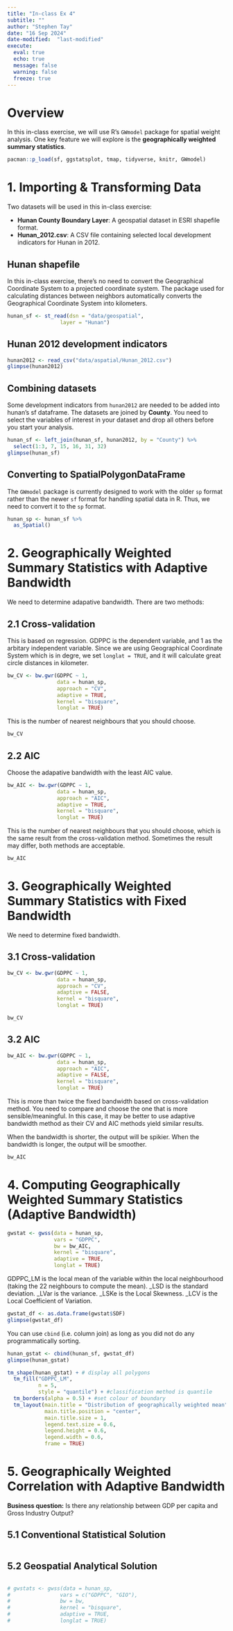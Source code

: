 ```yaml
---
title: "In-class Ex 4"
subtitle: ""
author: "Stephen Tay"
date: "16 Sep 2024"
date-modified:  "last-modified"
execute: 
  eval: true
  echo: true
  message: false
  warning: false
  freeze: true 
---
```


# Overview
In this in-class exercise, we will use R’s `GWmodel` package for spatial weight analysis. One key feature we will explore is the **geographically weighted summary statistics**.

```r
pacman::p_load(sf, ggstatsplot, tmap, tidyverse, knitr, GWmodel)
```

# 1. Importing & Transforming Data
Two datasets will be used in this in-class exercise:

- **Hunan County Boundary Layer**: A geospatial dataset in ESRI shapefile format.
- **Hunan_2012.csv**: A CSV file containing selected local development indicators for Hunan in 2012.

::: panel-tabset
## Hunan shapefile
In this in-class exercise, there’s no need to convert the Geographical Coordinate System to a projected coordinate system. The package used for calculating distances between neighbors automatically converts the Geographical Coordinate System into kilometers.
```r
hunan_sf <- st_read(dsn = "data/geospatial", 
                 layer = "Hunan") 
```

## Hunan 2012 development indicators
```r
hunan2012 <- read_csv("data/aspatial/Hunan_2012.csv")
glimpse(hunan2012)
```

## Combining datasets
Some development indicators from `hunan2012` are needed to be added into hunan's sf dataframe. The datasets are joined by **County**. You need to select the variables of interest in your dataset and drop all others before you start your analysis.
```r
hunan_sf <- left_join(hunan_sf, hunan2012, by = "County") %>%
  select(1:3, 7, 15, 16, 31, 32)
glimpse(hunan_sf)
```
## Converting to SpatialPolygonDataFrame
The `GWmodel` package is currently designed to work with the older `sp` format rather than the newer `sf` format for handling spatial data in R. Thus, we need to convert it to the `sp` format.
```r
hunan_sp <- hunan_sf %>%
  as_Spatial()
```
:::

# 2. Geographically Weighted Summary Statistics with Adaptive Bandwidth
We need to determine adapative bandwidth. There are two methods:

::: panel-tabset
## 2.1 Cross-validation
This is based on regression. GDPPC is the dependent variable, and 1 as the arbitary independent variable. 
Since we are using Geographical Coordinate System which is in degre, we set `longlat = TRUE`, and it will calculate great circle distances in kilometer.
```r
bw_CV <- bw.gwr(GDPPC ~ 1,
                data = hunan_sp,
                approach = "CV",
                adaptive = TRUE,
                kernel = "bisquare",
                longlat = TRUE)
```
This is the number of nearest neighbours that you should choose.
```r
bw_CV
```

## 2.2 AIC
Choose the adapative bandwidth with the least AIC value.
```r
bw_AIC <- bw.gwr(GDPPC ~ 1,
                data = hunan_sp,
                approach = "AIC",
                adaptive = TRUE,
                kernel = "bisquare",
                longlat = TRUE)
```
This is the number of nearest neighbours that you should choose, which is the same result from the cross-validation method.
Sometimes the result may differ, both methods are acceptable.
```r
bw_AIC
```
:::

# 3. Geographically Weighted Summary Statistics with Fixed Bandwidth
We need to determine fixed bandwidth.

::: panel-tabset
## 3.1 Cross-validation
```r
bw_CV <- bw.gwr(GDPPC ~ 1,
                data = hunan_sp,
                approach = "CV",
                adaptive = FALSE,
                kernel = "bisquare",
                longlat = TRUE)
```

```r
bw_CV
```

## 3.2 AIC

```r
bw_AIC <- bw.gwr(GDPPC ~ 1,
                data = hunan_sp,
                approach = "AIC",
                adaptive = FALSE,
                kernel = "bisquare",
                longlat = TRUE)
```
This is more than twice the fixed bandwidth based on cross-validation method. You need to compare and choose the one that is more sensible/meaningful. In this case, it may be better to use adaptive bandwidth method as their CV and AIC methods yield similar results.

When the bandwidth is shorter, the output will be spikier. When the bandwidth is longer, the output will be smoother.
```r
bw_AIC
```
:::

# 4. Computing Geographically Weighted Summary Statistics (Adaptive Bandwidth)

```r
gwstat <- gwss(data = hunan_sp,
               vars = "GDPPC",
               bw = bw_AIC,
               kernel = "bisquare",
               adaptive = TRUE,
               longlat = TRUE)
```

GDPPC_LM is the local mean of the variable within the local neighbourhood (taking the 22 neighbours to compute the mean). _LSD is the standard deviation. _LVar is the variance. _LSKe is the Local Skewness. _LCV is the Local Coefficient of Variation.
```r
gwstat_df <- as.data.frame(gwstat$SDF)
glimpse(gwstat_df)
```
You can use `cbind` (i.e. column join) as long as you did not do any programmatically sorting.
```r
hunan_gstat <- cbind(hunan_sf, gwstat_df)
glimpse(hunan_gstat)
```

```r
tm_shape(hunan_gstat) + # display all polygons
  tm_fill("GDPPC_LM",
          n = 5,
          style = "quantile") + #classification method is quantile
  tm_borders(alpha = 0.5) + #set colour of boundary
  tm_layout(main.title = "Distribution of geographically weighted mean",
            main.title.position = "center",
            main.title.size = 1,
            legend.text.size = 0.6,
            legend.height = 0.6,
            legend.width = 0.6,
            frame = TRUE)
```

# 5. Geographically Weighted Correlation with Adaptive Bandwidth
**Business question:** Is there any relationship between GDP per capita and Gross Industry Output?

## 5.1 Conventional Statistical Solution
```r

```

## 5.2 Geospatial Analytical Solution
```r

```

```r
# gwstats <- gwss(data = hunan_sp,
#                vars = c("GDPPC", "GIO"),
#                bw = bw,
#                kernel = "bisquare",
#                adaptive = TRUE,
#                longlat = TRUE)
```

```r

```

```r

```

```r

```

```r

```

```r

```

```r

```

```r

```

```r

```

```r

```

```r

```

```r

```

```r

```

```r

```

```r

```

```r

```

```r

```

```r

```

```r

```

```r

```

```r

```

```r

```

```r

```

```r

```

```r

```

```r

```

```r

```

```r

```

```r

```

```r

```

```r

```

```r

```

```r

```

```r

```

```r

```

```r

```

```r

```

```r

```

```r

```

```r

```

```r

```

```r

```

```r

```

```r

```

```r

```

```r

```

```r

```

```r

```

```r

```

```r

```

```r

```

```r

```

```r

```

```r

```

```r

```

```r

```

```r

```

```r

```

```r

```

```r

```

```r

```

```r

```

```r

```

```r

```

```r

```

```r

```

```r

```

```r

```

```r

```

```r

```

```r

```

```r

```

```r

```

```r

```

```r

```